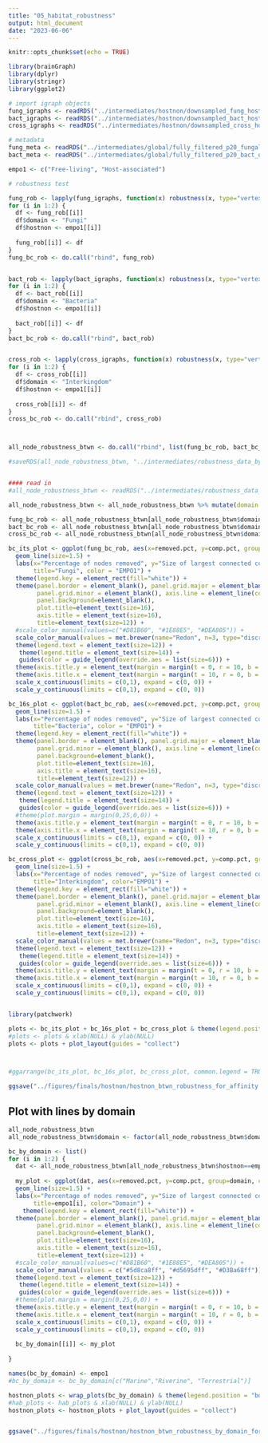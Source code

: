 ```yaml
---
title: "05_habitat_robustness"
output: html_document
date: "2023-06-06"
---
```


```r
knitr::opts_chunk$set(echo = TRUE)
```

```r
library(brainGraph)
library(dplyr)
library(stringr)
library(ggplot2)
```

```r
# import igraph objects
fung_igraphs <- readRDS("../intermediates/hostnon/downsampled_fung_hostnon_network.rds")
bact_igraphs <- readRDS("../intermediates/hostnon/downsampled_bact_hostnon_network.rds")
cross_igraphs <- readRDS("../intermediates/hostnon/downsampled_cross_hostnon_network.rds")

# metadata
fung_meta <- readRDS("../intermediates/global/fully_filtered_p20_fungal_otu_metadata_matched_up.rds")
bact_meta <- readRDS("../intermediates/global/fully_filtered_p20_bact_otu_metadata_matched_up.rds")

empo1 <- c("Free-living", "Host-associated")
```


```r
# robustness test

fung_rob <- lapply(fung_igraphs, function(x) robustness(x, type="vertex", "btwn.cent"))
for (i in 1:2) {
  df <- fung_rob[[i]]
  df$domain <- "Fungi"
  df$hostnon <- empo1[[i]]
  
  fung_rob[[i]] <- df
}
fung_bc_rob <- do.call("rbind", fung_rob)


bact_rob <- lapply(bact_igraphs, function(x) robustness(x, type="vertex", "btwn.cent"))
for (i in 1:2) {
  df <- bact_rob[[i]]
  df$domain <- "Bacteria"
  df$hostnon <- empo1[[i]]
  
  bact_rob[[i]] <- df
}
bact_bc_rob <- do.call("rbind", bact_rob)


cross_rob <- lapply(cross_igraphs, function(x) robustness(x, type="vertex", "btwn.cent"))
for (i in 1:2) {
  df <- cross_rob[[i]]
  df$domain <- "Interkingdom"
  df$hostnon <- empo1[[i]]
  
  cross_rob[[i]] <- df
}
cross_bc_rob <- do.call("rbind", cross_rob)



all_node_robustness_btwn <- do.call("rbind", list(fung_bc_rob, bact_bc_rob, cross_bc_rob))

#saveRDS(all_node_robustness_btwn, "../intermediates/robustness_data_by_hostnon.rds")


#### read in
#all_node_robustness_btwn <- readRDS("../intermediates/robustness_data_by_hostnon.rds")

all_node_robustness_btwn <- all_node_robustness_btwn %>% mutate(domain = str_replace(domain, "Cross", "Interkingdom"))

fung_bc_rob <- all_node_robustness_btwn[all_node_robustness_btwn$domain=="Fungi",]
bact_bc_rob <- all_node_robustness_btwn[all_node_robustness_btwn$domain=="Bacteria",]
cross_bc_rob <- all_node_robustness_btwn[all_node_robustness_btwn$domain=="Interkingdom",]

bc_its_plot <- ggplot(fung_bc_rob, aes(x=removed.pct, y=comp.pct, group=hostnon, color=hostnon)) +
  geom_line(size=1.5) +
  labs(x="Percentage of nodes removed", y="Size of largest connected component",
       title="Fungi", color = "EMPO1") +
  theme(legend.key = element_rect(fill="white")) +
  theme(panel.border = element_blank(), panel.grid.major = element_blank(),
        panel.grid.minor = element_blank(), axis.line = element_line(colour = "black"),
        panel.background=element_blank(),
        plot.title=element_text(size=16),
        axis.title = element_text(size=16),
        title=element_text(size=12)) +
  #scale_color_manual(values=c("#D81B60", "#1E88E5", "#DEA805")) +
  scale_color_manual(values = met.brewer(name="Redon", n=3, type="discrete")) +
  theme(legend.text = element_text(size=12)) +
   theme(legend.title = element_text(size=14)) +
   guides(color = guide_legend(override.aes = list(size=6))) +
  theme(axis.title.y = element_text(margin = margin(t = 0, r = 10, b = 0, l = 0))) +
  theme(axis.title.x = element_text(margin = margin(t = 10, r = 0, b = 0, l = 0))) +
  scale_x_continuous(limits = c(0,1), expand = c(0, 0)) +
  scale_y_continuous(limits = c(0,1), expand = c(0, 0)) 

bc_16s_plot <- ggplot(bact_bc_rob, aes(x=removed.pct, y=comp.pct, group=hostnon, color=hostnon)) +
  geom_line(size=1.5) +
  labs(x="Percentage of nodes removed", y="Size of largest connected component",
       title="Bacteria", color = "EMPO1") +
  theme(legend.key = element_rect(fill="white")) +
  theme(panel.border = element_blank(), panel.grid.major = element_blank(),
        panel.grid.minor = element_blank(), axis.line = element_line(colour = "black"),
        panel.background=element_blank(),
        plot.title=element_text(size=16),
        axis.title = element_text(size=16),
        title=element_text(size=12)) +
  scale_color_manual(values = met.brewer(name="Redon", n=3, type="discrete")) +
  theme(legend.text = element_text(size=12)) +
   theme(legend.title = element_text(size=14)) +
   guides(color = guide_legend(override.aes = list(size=6))) +
  #theme(plot.margin = margin(0,25,0,0)) +
  theme(axis.title.y = element_text(margin = margin(t = 0, r = 10, b = 0, l = 0))) +
  theme(axis.title.x = element_text(margin = margin(t = 10, r = 0, b = 0, l = 0))) +
  scale_x_continuous(limits = c(0,1), expand = c(0, 0)) +
  scale_y_continuous(limits = c(0,1), expand = c(0, 0)) 

bc_cross_plot <- ggplot(cross_bc_rob, aes(x=removed.pct, y=comp.pct, group=hostnon, color=hostnon)) +
  geom_line(size=1.5) +
  labs(x="Percentage of nodes removed", y="Size of largest connected component",
       title="Interkingdom", color="EMPO1") +
  theme(legend.key = element_rect(fill="white")) +
  theme(panel.border = element_blank(), panel.grid.major = element_blank(),
        panel.grid.minor = element_blank(), axis.line = element_line(colour = "black"),
        panel.background=element_blank(),
        plot.title=element_text(size=16),
        axis.title = element_text(size=16),
        title=element_text(size=12)) +
  scale_color_manual(values = met.brewer(name="Redon", n=3, type="discrete")) +
  theme(legend.text = element_text(size=12)) +
   theme(legend.title = element_text(size=14)) +
   guides(color = guide_legend(override.aes = list(size=6))) +
  theme(axis.title.y = element_text(margin = margin(t = 0, r = 10, b = 0, l = 0))) +
  theme(axis.title.x = element_text(margin = margin(t = 10, r = 0, b = 0, l = 0))) +
  scale_x_continuous(limits = c(0,1), expand = c(0, 0)) +
  scale_y_continuous(limits = c(0,1), expand = c(0, 0)) 


library(patchwork)

plots <- bc_its_plot + bc_16s_plot + bc_cross_plot & theme(legend.position = "bottom")
#plots <- plots & xlab(NULL) & ylab(NULL)
plots <- plots + plot_layout(guides = "collect") 



#ggarrange(bc_its_plot, bc_16s_plot, bc_cross_plot, common.legend = TRUE, legend="bottom", nrow = 1) + bgcolor("white")

ggsave("../figures/finals/hostnon/hostnon_btwn_robustness_for_affinity.png", width=17, height=6)


```


## Plot with lines by domain

```r
all_node_robustness_btwn
all_node_robustness_btwn$domain <- factor(all_node_robustness_btwn$domain, c("Fungi", "Bacteria", "Interkingdom"))

bc_by_domain <- list()
for (i in 1:2) {
  dat <- all_node_robustness_btwn[all_node_robustness_btwn$hostnon==empo1[i]]
  
  my_plot <- ggplot(dat, aes(x=removed.pct, y=comp.pct, group=domain, color=domain)) +
  geom_line(size=1.5) +
  labs(x="Percentage of nodes removed", y="Size of largest connected component",
       title=empo1[i], color="Domain") +
    theme(legend.key = element_rect(fill="white")) +
  theme(panel.border = element_blank(), panel.grid.major = element_blank(),
        panel.grid.minor = element_blank(), axis.line = element_line(colour = "black"),
        panel.background=element_blank(),
        plot.title=element_text(size=16),
        axis.title = element_text(size=16),
        title=element_text(size=12)) +
  #scale_color_manual(values=c("#D81B60", "#1E88E5", "#DEA805")) +
  scale_color_manual(values = c("#5d8ca8ff", "#d5695dff", "#D3Ba68ff")) +
  theme(legend.text = element_text(size=12)) +
   theme(legend.title = element_text(size=14)) +
   guides(color = guide_legend(override.aes = list(size=6))) +
  #theme(plot.margin = margin(0,25,0,0)) +
  theme(axis.title.y = element_text(margin = margin(t = 0, r = 10, b = 0, l = 0))) +
  theme(axis.title.x = element_text(margin = margin(t = 10, r = 0, b = 0, l = 0))) +
  scale_x_continuous(limits = c(0,1), expand = c(0, 0)) +
  scale_y_continuous(limits = c(0,1), expand = c(0, 0)) 
  
  bc_by_domain[[i]] <- my_plot
  
}

names(bc_by_domain) <- empo1
#bc_by_domain <- bc_by_domain[c("Marine","Riverine", "Terrestrial")]

hostnon_plots <- wrap_plots(bc_by_domain) & theme(legend.position = "bottom")
#hab_plots <- hab_plots & xlab(NULL) & ylab(NULL)
hostnon_plots <- hostnon_plots + plot_layout(guides = "collect") 


ggsave("../figures/finals/hostnon/hostnon_btwn_robustness_by_domain_for_affinity.png", width=11.5, height=6)


```










